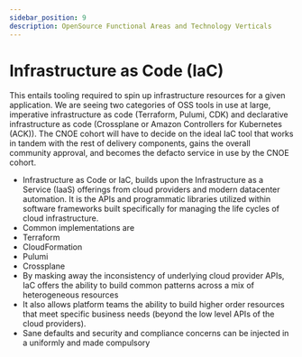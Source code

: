 ```yaml
---
sidebar_position: 9
description: OpenSource Functional Areas and Technology Verticals
---
```


# Infrastructure as Code (IaC)

This entails tooling required to spin up infrastructure resources for a given application. We are seeing two categories of OSS tools in use at large, imperative infrastructure as code (Terraform, Pulumi, CDK) and declarative infrastructure as code (Crossplane or Amazon Controllers for Kubernetes (ACK)). The CNOE cohort will have to decide on the ideal IaC tool that works in tandem with the rest of delivery components, gains the overall community approval, and becomes the defacto service in use by the CNOE cohort.

- Infrastructure as Code or IaC, builds upon the Infrastructure as a Service (IaaS) offerings from cloud providers and modern datacenter automation. It is the APIs and programmatic libraries utilized within software frameworks built specifically for managing the life cycles of cloud infrastructure. 
- Common implementations are 
- Terraform
- CloudFormation
- Pulumi
- Crossplane
- By masking away the inconsistency of underlying cloud provider APIs, IaC offers the ability to build common patterns across a mix of heterogeneous resources
- It also allows platform teams the ability to build higher order resources that meet specific business needs (beyond the low level APIs of the cloud providers).
- Sane defaults and security and compliance concerns can be injected in a uniformly and made compulsory

